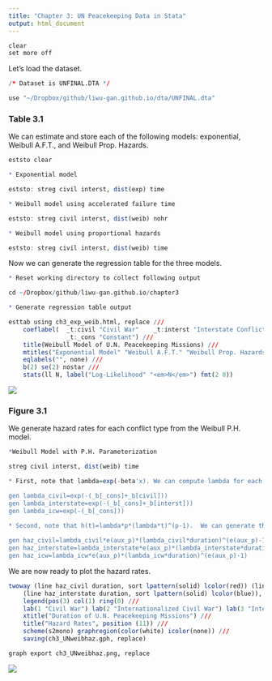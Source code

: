 ```yaml
---
title: "Chapter 3: UN Peacekeeping Data in Stata"
output: html_document
---
```


```r

clear
set more off

```

Let's load the dataset.
```r

/* Dataset is UNFINAL.DTA */

use "~/Dropbox/github/liwu-gan.github.io/dta/UNFINAL.dta"

```

### Table 3.1 

We can estimate and store each of the following models: exponential, Weibull A.F.T., and Weibull Prop. Hazards. 

```r

eststo clear

* Exponential model 

eststo: streg civil interst, dist(exp) time 

* Weibull model using accelerated failure time

eststo: streg civil interst, dist(weib) nohr 

* Weibull model using proportional hazards

eststo: streg civil interst, dist(weib) time 

```

Now we can generate the regression table for the three models. 

```r

* Reset working directory to collect following output 

cd ~/Dropbox/github/liwu-gan.github.io/chapter3

* Generate regression table output 

esttab using ch3_exp_weib.html, replace ///
	coeflabel(	_t:civil "Civil War" 	_t:interst "Interstate Conflict" ///
				_t:_cons "Constant") ///
	title(Weibull Model of U.N. Peacekeeping Missions) ///
	mtitles("Exponential Model" "Weibull A.F.T." "Weibull Prop. Hazards") ///
	eqlabels("", none) ///
	b(2) se(2) nostar ///
	stats(ll N, label("Log-Likelihood" "<em>N</em>") fmt(2 0)) 
```

![](~/Dropbox/github/liwu-gan.github.io/chapter3/ch3_exp_weib.png){
}

### Figure 3.1

We generate hazard rates for each conflict type from the Weibull P.H. model. 
```r

*Weibull Model with P.H. Parameterization

streg civil interst, dist(weib) time

* First, note that lambda=exp(-beta'x). We can compute lambda for each conflict type:

gen lambda_civil=exp(-(_b[_cons]+_b[civil]))
gen lambda_interstate=exp(-(_b[_cons]+_b[interst]))
gen lambda_icw=exp(-(_b[_cons]))

* Second, note that h(t)=lambda*p*(lambda*t)^(p-1).  We can generate the hazard rate for each covariate profile:
  
gen haz_civil=lambda_civil*e(aux_p)*(lambda_civil*duration)^(e(aux_p)-1)
gen haz_interstate=lambda_interstate*e(aux_p)*(lambda_interstate*duration)^(e(aux_p)-1)
gen haz_icw=lambda_icw*e(aux_p)*(lambda_icw*duration)^(e(aux_p)-1)

```

We are now ready to plot the hazard rates.

```r

twoway (line haz_civil duration, sort lpattern(solid) lcolor(red)) (line haz_icw duration, sort lpattern(solid) lcolor(green)) ///
	(line haz_interstate duration, sort lpattern(solid) lcolor(blue)), ///
	legend(pos(3) col(1) ring(0) ///
	lab(1 "Civil War") lab(2 "Internationalized Civil War") lab(3 "Interstate Conflict")) ///
	xtitle("Duration of U.N. Peacekeeping Missions") ///
	title("Hazard Rates", position (11)) ///
	scheme(s2mono) graphregion(color(white) icolor(none)) ///
	saving(ch3_UNweibhaz.gph, replace)

graph export ch3_UNweibhaz.png, replace


```

![](~/Dropbox/github/liwu-gan.github.io/chapter3/ch3_UNweibhaz.png){}
